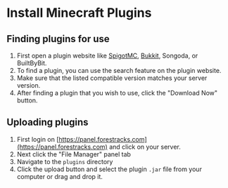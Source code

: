 # Install Minecraft Plugins

## Finding plugins for use
1) First open a plugin website like [SpigotMC](https://www.spigotmc.org/), [Bukkit](https://bukkit.org/), Songoda, or BuiltByBit.
2) To find a plugin, you can use the search feature on the plugin website.
3) Make sure that the listed compatible version matches your server version.
2) After finding a plugin that you wish to use, click the "Download Now" button.

## Uploading plugins
1) First login on [https://panel.forestracks.com](https://panel.forestracks.com) and click on your server.
2) Next click the "File Manager" panel tab
3) Navigate to the `plugins` directory
4) Click the upload button and select the plugin `.jar` file from your computer or drag and drop it.
